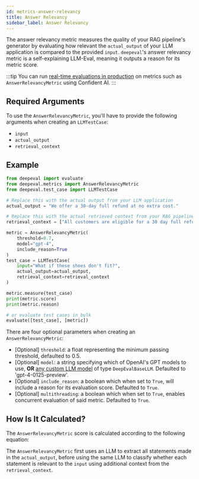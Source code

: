 ```yaml
---
id: metrics-answer-relevancy
title: Answer Relevancy
sidebar_label: Answer Relevancy
---
```



The answer relevancy metric measures the quality of your RAG pipeline's generator by evaluating how relevant the `actual_output` of your LLM application is compared to the provided `input`. `deepeval`'s answer relevancy metric is a self-explaining LLM-Eval, meaning it outputs a reason for its metric score.

:::tip
You can run [real-time evaluations in production](confident-ai-evals-in-production) on metrics such as `AnswerRelevancyMetric` using Confident AI.
:::

## Required Arguments

To use the `AnswerRelevancyMetric`, you'll have to provide the following arguments when creating an `LLMTestCase`:

- `input`
- `actual_output`
- `retrieval_context`

## Example

```python
from deepeval import evaluate
from deepeval.metrics import AnswerRelevancyMetric
from deepeval.test_case import LLMTestCase

# Replace this with the actual output from your LLM application
actual_output = "We offer a 30-day full refund at no extra cost."

# Replace this with the actual retrieved context from your RAG pipeline
retrieval_context = ["All customers are eligible for a 30 day full refund at no extra cost."]

metric = AnswerRelevancyMetric(
    threshold=0.7,
    model="gpt-4",
    include_reason=True
)
test_case = LLMTestCase(
    input="What if these shoes don't fit?",
    actual_output=actual_output,
    retrieval_context=retrieval_context
)

metric.measure(test_case)
print(metric.score)
print(metric.reason)

# or evaluate test cases in bulk
evaluate([test_case], [metric])
```

There are four optional parameters when creating an `AnswerRelevancyMetric`:

- [Optional] `threshold`: a float representing the minimum passing threshold, defaulted to 0.5.
- [Optional] `model`: a string specifying which of OpenAI's GPT models to use, **OR** [any custom LLM model](metrics-introduction#using-a-custom-llm) of type `DeepEvalBaseLLM`. Defaulted to 'gpt-4-0125-preview'.
- [Optional] `include_reason`: a boolean which when set to `True`, will include a reason for its evaluation score. Defaulted to `True`.
- [Optional] `multithreading`: a boolean which when set to `True`, enables concurrent evaluation of said metric. Defaulted to `True`.

## How Is It Calculated?

The `AnswerRelevancyMetric` score is calculated according to the following equation:

<Equation formula="\text{Answer Relevancy} = \frac{\text{Number of Relevant Statements}}{\text{Total Number of Statements}}" />

The `AnswerRelevancyMetric` first uses an LLM to extract all statements made in the `actual_output`, before using the same LLM to classify whether each statement is relevant to the `input` using additional context from the `retrieval_context`.
